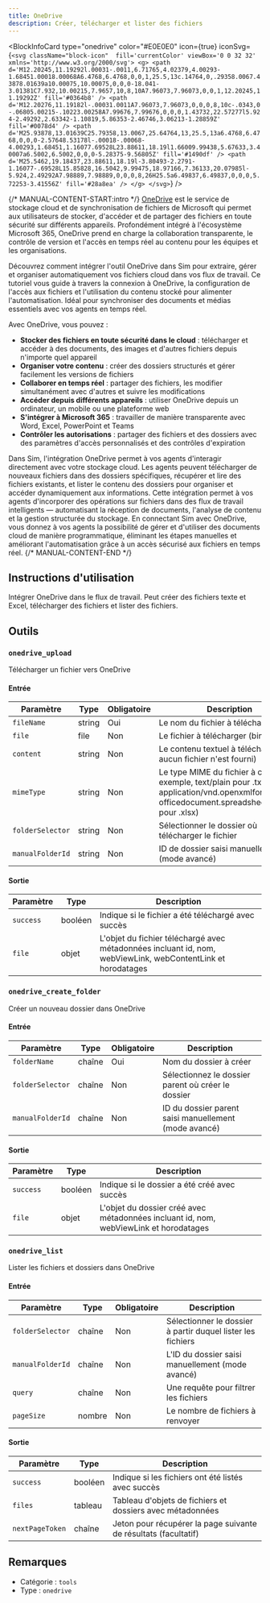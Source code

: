 ```yaml
---
title: OneDrive
description: Créer, télécharger et lister des fichiers
---
```



<BlockInfoCard 
  type="onedrive"
  color="#E0E0E0"
  icon={true}
  iconSvg={`<svg className="block-icon"  fill='currentColor' viewBox='0 0 32 32' xmlns='http://www.w3.org/2000/svg'>
      <g>
        <path
          d='M12.20245,11.19292l.00031-.0011,6.71765,4.02379,4.00293-1.68451.00018.00068A6.4768,6.4768,0,0,1,25.5,13c.14764,0,.29358.0067.43878.01639a10.00075,10.00075,0,0,0-18.041-3.01381C7.932,10.00215,7.9657,10,8,10A7.96073,7.96073,0,0,1,12.20245,11.19292Z'
          fill='#0364b8'
        />
        <path
          d='M12.20276,11.19182l-.00031.0011A7.96073,7.96073,0,0,0,8,10c-.0343,0-.06805.00215-.10223.00258A7.99676,7.99676,0,0,0,1.43732,22.57277l5.924-2.49292,2.63342-1.10819,5.86353-2.46746,3.06213-1.28859Z'
          fill='#0078d4'
        />
        <path
          d='M25.93878,13.01639C25.79358,13.0067,25.64764,13,25.5,13a6.4768,6.4768,0,0,0-2.57648.53178l-.00018-.00068-4.00293,1.68451,1.16077.69528L23.88611,18.19l1.66009.99438,5.67633,3.40007a6.5002,6.5002,0,0,0-5.28375-9.56805Z'
          fill='#1490df'
        />
        <path
          d='M25.5462,19.18437,23.88611,18.19l-3.80493-2.2791-1.16077-.69528L15.85828,16.5042,9.99475,18.97166,7.36133,20.07985l-5.924,2.49292A7.98889,7.98889,0,0,0,8,26H25.5a6.49837,6.49837,0,0,0,5.72253-3.41556Z'
          fill='#28a8ea'
        />
      </g>
    </svg>`}
/>

{/* MANUAL-CONTENT-START:intro */}
[OneDrive](https://onedrive.live.com) est le service de stockage cloud et de synchronisation de fichiers de Microsoft qui permet aux utilisateurs de stocker, d'accéder et de partager des fichiers en toute sécurité sur différents appareils. Profondément intégré à l'écosystème Microsoft 365, OneDrive prend en charge la collaboration transparente, le contrôle de version et l'accès en temps réel au contenu pour les équipes et les organisations.

Découvrez comment intégrer l'outil OneDrive dans Sim pour extraire, gérer et organiser automatiquement vos fichiers cloud dans vos flux de travail. Ce tutoriel vous guide à travers la connexion à OneDrive, la configuration de l'accès aux fichiers et l'utilisation du contenu stocké pour alimenter l'automatisation. Idéal pour synchroniser des documents et médias essentiels avec vos agents en temps réel.

Avec OneDrive, vous pouvez :

- **Stocker des fichiers en toute sécurité dans le cloud** : télécharger et accéder à des documents, des images et d'autres fichiers depuis n'importe quel appareil
- **Organiser votre contenu** : créer des dossiers structurés et gérer facilement les versions de fichiers
- **Collaborer en temps réel** : partager des fichiers, les modifier simultanément avec d'autres et suivre les modifications
- **Accéder depuis différents appareils** : utiliser OneDrive depuis un ordinateur, un mobile ou une plateforme web
- **S'intégrer à Microsoft 365** : travailler de manière transparente avec Word, Excel, PowerPoint et Teams
- **Contrôler les autorisations** : partager des fichiers et des dossiers avec des paramètres d'accès personnalisés et des contrôles d'expiration

Dans Sim, l'intégration OneDrive permet à vos agents d'interagir directement avec votre stockage cloud. Les agents peuvent télécharger de nouveaux fichiers dans des dossiers spécifiques, récupérer et lire des fichiers existants, et lister le contenu des dossiers pour organiser et accéder dynamiquement aux informations. Cette intégration permet à vos agents d'incorporer des opérations sur fichiers dans des flux de travail intelligents — automatisant la réception de documents, l'analyse de contenu et la gestion structurée du stockage. En connectant Sim avec OneDrive, vous donnez à vos agents la possibilité de gérer et d'utiliser des documents cloud de manière programmatique, éliminant les étapes manuelles et améliorant l'automatisation grâce à un accès sécurisé aux fichiers en temps réel.
{/* MANUAL-CONTENT-END */}

## Instructions d'utilisation

Intégrer OneDrive dans le flux de travail. Peut créer des fichiers texte et Excel, télécharger des fichiers et lister des fichiers.

## Outils

### `onedrive_upload`

Télécharger un fichier vers OneDrive

#### Entrée

| Paramètre | Type | Obligatoire | Description |
| --------- | ---- | ---------- | ----------- |
| `fileName` | string | Oui | Le nom du fichier à télécharger |
| `file` | file | Non | Le fichier à télécharger \(binaire\) |
| `content` | string | Non | Le contenu textuel à télécharger \(si aucun fichier n'est fourni\) |
| `mimeType` | string | Non | Le type MIME du fichier à créer \(par exemple, text/plain pour .txt, application/vnd.openxmlformats-officedocument.spreadsheetml.sheet pour .xlsx\) |
| `folderSelector` | string | Non | Sélectionner le dossier où télécharger le fichier |
| `manualFolderId` | string | Non | ID de dossier saisi manuellement \(mode avancé\) |

#### Sortie

| Paramètre | Type | Description |
| --------- | ---- | ----------- |
| `success` | booléen | Indique si le fichier a été téléchargé avec succès |
| `file` | objet | L'objet du fichier téléchargé avec métadonnées incluant id, nom, webViewLink, webContentLink et horodatages |

### `onedrive_create_folder`

Créer un nouveau dossier dans OneDrive

#### Entrée

| Paramètre | Type | Obligatoire | Description |
| --------- | ---- | -------- | ----------- |
| `folderName` | chaîne | Oui | Nom du dossier à créer |
| `folderSelector` | chaîne | Non | Sélectionnez le dossier parent où créer le dossier |
| `manualFolderId` | chaîne | Non | ID du dossier parent saisi manuellement \(mode avancé\) |

#### Sortie

| Paramètre | Type | Description |
| --------- | ---- | ----------- |
| `success` | booléen | Indique si le dossier a été créé avec succès |
| `file` | objet | L'objet du dossier créé avec métadonnées incluant id, nom, webViewLink et horodatages |

### `onedrive_list`

Lister les fichiers et dossiers dans OneDrive

#### Entrée

| Paramètre | Type | Obligatoire | Description |
| --------- | ---- | ----------- | ----------- |
| `folderSelector` | chaîne | Non | Sélectionner le dossier à partir duquel lister les fichiers |
| `manualFolderId` | chaîne | Non | L'ID du dossier saisi manuellement \(mode avancé\) |
| `query` | chaîne | Non | Une requête pour filtrer les fichiers |
| `pageSize` | nombre | Non | Le nombre de fichiers à renvoyer |

#### Sortie

| Paramètre | Type | Description |
| --------- | ---- | ----------- |
| `success` | booléen | Indique si les fichiers ont été listés avec succès |
| `files` | tableau | Tableau d'objets de fichiers et dossiers avec métadonnées |
| `nextPageToken` | chaîne | Jeton pour récupérer la page suivante de résultats \(facultatif\) |

## Remarques

- Catégorie : `tools`
- Type : `onedrive`
